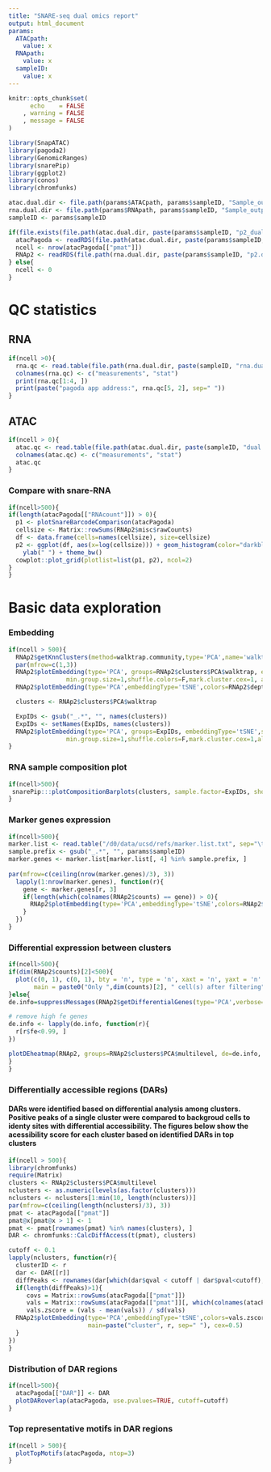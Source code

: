 ```yaml
---
title: "SNARE-seq dual omics report"
output: html_document
params:
  ATACpath:
    value: x
  RNApath:
    value: x
  sampleID:
    value: x
---
```


```r
knitr::opts_chunk$set(
      echo    = FALSE
    , warning = FALSE
    , message = FALSE
)
```

```r
library(SnapATAC)
library(pagoda2)
library(GenomicRanges)
library(snarePip)
library(ggplot2)
library(conos)
library(chromfunks)

atac.dual.dir <- file.path(params$ATACpath, params$sampleID, "Sample_output", "dual_omics")
rna.dual.dir <- file.path(params$RNApath, params$sampleID, "Sample_output", "dual_omics")
sampleID <- params$sampleID

if(file.exists(file.path(atac.dual.dir, paste(params$sampleID, "p2_dual.rds", sep=".")))){
  atacPagoda <- readRDS(file.path(atac.dual.dir, paste(params$sampleID, "p2_dual.rds", sep=".")))
  ncell <- nrow(atacPagoda[["pmat"]])
  RNAp2 <- readRDS(file.path(rna.dual.dir, paste(params$sampleID, "p2.dual.rds", sep=".")))
} else{
  ncell <- 0
}
```
# QC statistics

## RNA
```r
if(ncell >0){
  rna.qc <- read.table(file.path(rna.dual.dir, paste(sampleID, "rna.dual.qc.txt", sep=".")), sep="\t")
  colnames(rna.qc) <- c("measurements", "stat")
  print(rna.qc[1:4, ])
  print(paste("pagoda app address:", rna.qc[5, 2], sep=" "))
}
```

## ATAC
```r
if(ncell > 0){
  atac.qc <- read.table(file.path(atac.dual.dir, paste(sampleID, "dual.qc.txt", sep=".")), sep="\t")
  colnames(atac.qc) <- c("measurements", "stat")
  atac.qc
}
```

### Compare with snare-RNA
```r
if(ncell>500){
if(length(atacPagoda[["RNAcount"]]) > 0){
  p1 <- plotSnareBarcodeComparison(atacPagoda)
  cellsize <- Matrix::rowSums(RNAp2$misc$rawCounts)
  df <- data.frame(cells=names(cellsize), size=cellsize)
  p2 <- ggplot(df, aes(x=log(cellsize))) + geom_histogram(color="darkblue", fill="lightblue") + xlab("Distribution of cell Size - log scale") +
    ylab(" ") + theme_bw()
  cowplot::plot_grid(plotlist=list(p1, p2), ncol=2)
}
}
```

# Basic data exploration
### Embedding
```r
if(ncell > 500){
  RNAp2$getKnnClusters(method=walktrap.community,type='PCA',name='walktrap')
  par(mfrow=c(1,3))
  RNAp2$plotEmbedding(type='PCA', groups=RNAp2$clusters$PCA$walktrap, embeddingType='tSNE',show.legend=F,mark.clusters=T,
                min.group.size=1,shuffle.colors=F,mark.cluster.cex=1, alpha=0.3,main='RNA clusters')
  RNAp2$plotEmbedding(type='PCA',embeddingType='tSNE',colors=RNAp2$depth,shuffle.colors=F,mark.cluster.cex=1 ,alpha=0.3,main='Read depth')

  clusters <- RNAp2$clusters$PCA$walktrap

  ExpIDs <- gsub("_.*", "", names(clusters))
  ExpIDs <- setNames(ExpIDs, names(clusters))
  RNAp2$plotEmbedding(type='PCA', groups=ExpIDs, embeddingType='tSNE',show.legend=T, mark.clusters=F,
                min.group.size=1,shuffle.colors=F,mark.cluster.cex=1,alpha=0.2, main='colored by sample')
}
```

### RNA sample composition plot
```r
if(ncell>500){
 snarePip:::plotCompositionBarplots(clusters, sample.factor=ExpIDs, show.entropy=TRUE,show.size=TRUE, show.composition=TRUE,legend.height=0.1)
}
```

### Marker genes expression
```r
if(ncell>500){
marker.list <- read.table("/d0/data/ucsd/refs/marker.list.txt", sep="\t", header=FALSE)
sample.prefix <- gsub("_.*", "", params$sampleID)
marker.genes <- marker.list[marker.list[, 4] %in% sample.prefix, ]
  
par(mfrow=c(ceiling(nrow(marker.genes)/3), 3))
  lapply(1:nrow(marker.genes), function(r){
    gene <- marker.genes[r, 3]
    if(length(which(colnames(RNAp2$counts) == gene)) > 0){
      RNAp2$plotEmbedding(type='PCA',embeddingType='tSNE',colors=RNAp2$counts[, gene], shuffle.colors=F,mark.cluster.cex=1, alpha=0.3, main=paste(gene, marker.genes[r, 2], sep=" "))
    }
  })
}
```

### Differential expression between clusters
```r
if(ncell>500){
if(dim(RNAp2$counts)[2]<500){
  plot(c(0, 1), c(0, 1), bty = 'n', type = 'n', xaxt = 'n', yaxt = 'n', xlab = "", ylab = "",
       main = paste0("Only ",dim(counts)[2], " cell(s) after filtering"))
}else{
de.info=suppressMessages(RNAp2$getDifferentialGenes(type='PCA',verbose=T, clusterType='multilevel',append.auc=T, upregulated.only=TRUE))    

# remove high fe genes
de.info <- lapply(de.info, function(r){
  r[r$fe<0.99, ]
})

plotDEheatmap(RNAp2, groups=RNAp2$clusters$PCA$multilevel, de=de.info, ordering="-AUC", n.genes.per.cluster = 5, row.label.font.size = 7, border=FALSE, use_raster=T, raster_device='png')
}
}
```

### Differentially accessible regions (DARs)
#### DARs were identified based on differential analysis among clusters. Positive peaks of a single cluster were compared to backgroud cells to identy sites with differential accessibility. The figures below show the acessibility score for each cluster based on identified DARs in top clusters
```r
if(ncell > 500){
library(chromfunks)
require(Matrix)
clusters <- RNAp2$clusters$PCA$multilevel
nclusters <- as.numeric(levels(as.factor(clusters)))
nclusters <- nclusters[1:min(10, length(nclusters))]
par(mfrow=c(ceiling(length(nclusters)/3), 3))
pmat <- atacPagoda[["pmat"]]
pmat@x[pmat@x > 1] <- 1
pmat <- pmat[rownames(pmat) %in% names(clusters), ]
DAR <- chromfunks::CalcDiffAccess(t(pmat), clusters)

cutoff <- 0.1
lapply(nclusters, function(r){
  clusterID <- r
  dar <- DAR[[r]]
  diffPeaks <- rownames(dar[which(dar$qval < cutoff | dar$pval<cutoff), ])
  if(length(diffPeaks)>1){
     covs = Matrix::rowSums(atacPagoda[["pmat"]])
     vals = Matrix::rowSums(atacPagoda[["pmat"]][, which(colnames(atacPagoda[["pmat"]]) %in% diffPeaks)]) / covs
     vals.zscore = (vals - mean(vals)) / sd(vals)
  RNAp2$plotEmbedding(type='PCA',embeddingType='tSNE',colors=vals.zscore, shuffle.colors=F,mark.cluster.cex=1,alpha=0.3, 
                      main=paste("cluster", r, sep=" "), cex=0.5)
  }
})
}
```

### Distribution of DAR regions
```r
if(ncell>500){
  atacPagoda[["DAR"]] <- DAR
  plotDARoverlap(atacPagoda, use.pvalues=TRUE, cutoff=cutoff)
}
```

### Top representative motifs in DAR regions
```r
if(ncell > 500){
  plotTopMotifs(atacPagoda, ntop=3)
}
```
